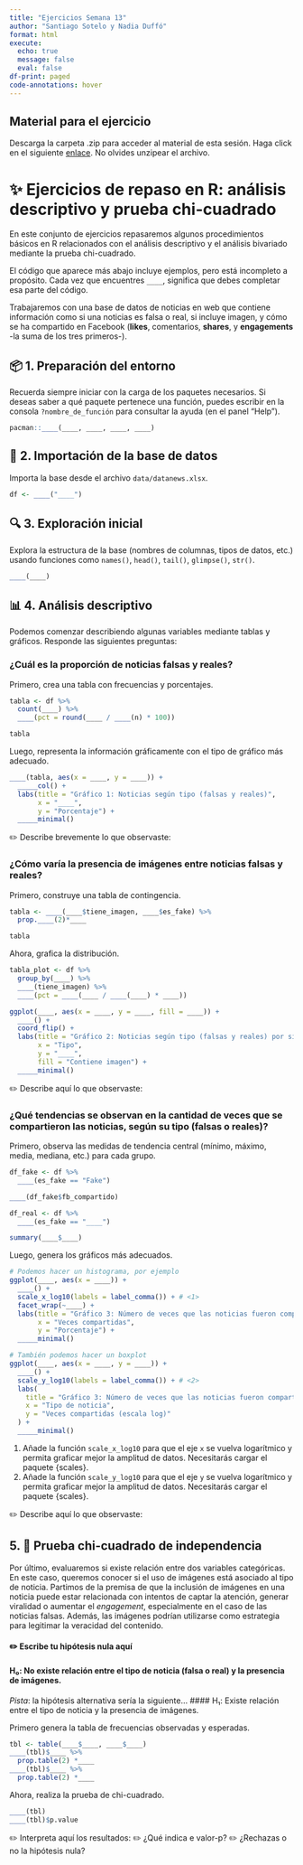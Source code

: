 ```yaml
---
title: "Ejercicios Semana 13"
author: "Santiago Sotelo y Nadia Duffó"
format: html
execute: 
  echo: true
  message: false
  eval: false
df-print: paged
code-annotations: hover
---
```


::: callout-note
## Material para el ejercicio

Descarga la carpeta .zip para acceder al material de esta sesión. Haga click en el siguiente [enlace](https://downgit.github.io/#/home?url=https://github.com/aito123/CCO221_web/tree/master/semana13_ejercicio_material). No olvides unzipear el archivo.
:::

# ✨ Ejercicios de repaso en R: análisis descriptivo y prueba chi-cuadrado

En este conjunto de ejercicios repasaremos algunos procedimientos básicos en R relacionados con el análisis descriptivo y el análisis bivariado mediante la prueba chi-cuadrado.

El código que aparece más abajo incluye ejemplos, pero está incompleto a propósito. Cada vez que encuentres `____`, significa que debes completar esa parte del código.

Trabajaremos con una base de datos de noticias en web que contiene información como si una noticias es falsa o real, si incluye imagen, y cómo se ha compartido en Facebook (**likes**, comentarios, **shares**, y **engagements** -la suma de los tres primeros-).

## 📦 1. Preparación del entorno

Recuerda siempre iniciar con la carga de los paquetes necesarios. Si deseas saber a qué paquete pertenece una función, puedes escribir en la consola `?nombre_de_función` para consultar la ayuda (en el panel “Help”).

```r
pacman::____(____, ____, ____, ____)
```

## 📁 2. Importación de la base de datos

Importa la base desde el archivo `data/datanews.xlsx`.

```r
df <- ____("____")
```

## 🔍 3. Exploración inicial

Explora la estructura de la base (nombres de columnas, tipos de datos, etc.) usando funciones como `names()`, `head()`, `tail()`, `glimpse()`, `str()`.

```r
____(____)
```

## 📊 4. Análisis descriptivo

Podemos comenzar describiendo algunas variables mediante tablas y gráficos. Responde las siguientes preguntas:

### ¿Cuál es la proporción de noticias falsas y reales?

Primero, crea una tabla con frecuencias y porcentajes.

```r
tabla <- df %>%
  count(____) %>% 
  ____(pct = round(____ / ____(n) * 100))

tabla
```

Luego, representa la información gráficamente con el tipo de gráfico más adecuado.

```r
____(tabla, aes(x = ____, y = ____)) +
  _____col() +
  labs(title = "Gráfico 1: Noticias según tipo (falsas y reales)",
       x = "____",
       y = "Porcentaje") +
  _____minimal()
```

✏️ Describe brevemente lo que observaste: 

### ¿Cómo varía la presencia de imágenes entre noticias falsas y reales? 

Primero, construye una tabla de contingencia.

```r
tabla <- ____(____$tiene_imagen, ____$es_fake) %>% 
  prop.____(2)*____

tabla
```

Ahora, grafica la distribución.

```r
tabla_plot <- df %>%
  group_by(____) %>% 
  ____(tiene_imagen) %>%
  ____(pct = ____(____ / ____(____) * ____))

ggplot(____, aes(x = ____, y = ____, fill = ____)) +
  ____() +
  coord_flip() +
  labs(title = "Gráfico 2: Noticias según tipo (falsas y reales) por si contienen imagen",
       x = "Tipo",
       y = "____",
       fill = "Contiene imagen") +
  _____minimal()
```

✏️ Describe aquí lo que observaste:

### ¿Qué tendencias se observan en la cantidad de veces que se compartieron las noticias, según su tipo (falsas o reales)?

Primero, observa las medidas de tendencia central (mínimo, máximo, media, mediana, etc.) para cada grupo.

```r
df_fake <- df %>% 
  ____(es_fake == "Fake")

____(df_fake$fb_compartido)

df_real <- df %>% 
  ____(es_fake == "____")

summary(____$____)
```

Luego, genera los gráficos más adecuados.

```r
# Podemos hacer un histograma, por ejemplo
ggplot(____, aes(x = ____)) +
  ____() +
  scale_x_log10(labels = label_comma()) + # <1>
  facet_wrap(~____) +
  labs(title = "Gráfico 3: Número de veces que las noticias fueron compartidas según tipo (falsas y reales)",
       x = "Veces compartidas",
       y = "Porcentaje") +
  _____minimal()

# También podemos hacer un boxplot
ggplot(____, aes(x = ____, y = ____)) +
  ____() +
  scale_y_log10(labels = label_comma()) + # <2>
  labs(
    title = "Gráfico 3: Número de veces que las noticias fueron compartidas según tipo (falsas y reales)",
    x = "Tipo de noticia",
    y = "Veces compartidas (escala log)"
  ) +
  _____minimal()
```

1. Añade la función `scale_x_log10` para que el eje `x` se vuelva logarítmico y permita graficar mejor la amplitud de datos. Necesitarás cargar el paquete {scales}.
2. Añade la función `scale_y_log10` para que el eje `y` se vuelva logarítmico y permita graficar mejor la amplitud de datos. Necesitarás cargar el paquete {scales}.

✏️ Describe aquí lo que observaste:

## 5. 🧐 Prueba chi-cuadrado de independencia

Por último, evaluaremos si existe relación entre dos variables categóricas. En este caso, queremos conocer si el uso de imágenes está asociado al tipo de noticia. Partimos de la premisa de que la inclusión de imágenes en una noticia puede estar relacionada con intentos de captar la atención, generar viralidad o aumentar el *engagement*, especialmente en el caso de las noticias falsas. Además, las imágenes podrían utilizarse como estrategia para legitimar la veracidad del contenido.

#### ✏️ Escribe tu hipótesis nula aquí
#### H₀: No existe relación entre el tipo de noticia (falsa o real) y la presencia de imágenes.
*Pista*: la hipótesis alternativa sería la siguiente...
#### H₁: Existe relación entre el tipo de noticia y la presencia de imágenes.

Primero genera la tabla de frecuencias observadas y esperadas.

```r
tbl <- table(____$____, ____$____)
____(tbl)$____ %>% 
  prop.table(2) *____
____(tbl)$____ %>% 
  prop.table(2) *____
```

Ahora, realiza la prueba de chi-cuadrado.

```r
____(tbl)
____(tbl)$p.value
```

✏️ Interpreta aquí los resultados:
✏️ ¿Qué indica e valor-p?
✏️ ¿Rechazas o no la hipótesis nula?
